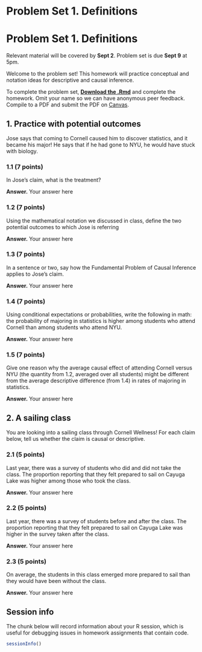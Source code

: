 
# Problem Set 1. Definitions {-}


# Problem Set 1. Definitions {-}

Relevant material will be covered by **Sept 2**. Problem set is due **Sept 9** at 5pm.

Welcome to the problem set! This homework will practice conceptual and notation ideas for descriptive and causal inference.

To complete the problem set, [**Download the .Rmd**](assets/psets/pset1_download.Rmd) and complete the homework. Omit your name so we can have anonymous peer feedback. Compile to a PDF and submit the PDF on [Canvas](https://canvas.cornell.edu/courses/57329).

## 1. Practice with potential outcomes {-}

Jose says that coming to Cornell caused him to discover statistics, and it became his major! He says that if he had gone to NYU, he would have stuck with biology.

### 1.1 (7 points) {-}

In Jose's claim, what is the treatment?

**Answer.** Your answer here

### 1.2 (7 points) {-}

Using the mathematical notation we discussed in class, define the two potential outcomes to which Jose is referring

**Answer.** Your answer here

### 1.3 (7 points) {-}

In a sentence or two, say how the Fundamental Problem of Causal Inference applies to Jose's claim.

**Answer.** Your answer here

### 1.4 (7 points) {-}

Using conditional expectations or probabilities, write the following in math: the probability of majoring in statistics is higher among students who attend Cornell than among students who attend NYU.

**Answer.** Your answer here

### 1.5 (7 points) {-}

Give one reason why the average causal effect of attending Cornell versus NYU (the quantity from 1.2, averaged over all students) might be different from the average descriptive difference (from 1.4) in rates of majoring in statistics.

**Answer.** Your answer here

## 2. A sailing class {-}

You are looking into a sailing class through Cornell Wellness! For each claim below, tell us whether the claim is causal or descriptive.

### 2.1 (5 points) {-}

Last year, there was a survey of students who did and did not take the class. The proportion reporting that they felt prepared to sail on Cayuga Lake was higher among those who took the class.

**Answer.** Your answer here

### 2.2 (5 points) {-}

Last year, there was a survey of students before and after the class. The proportion reporting that they felt prepared to sail on Cayuga Lake was higher in the survey taken after the class.

**Answer.** Your answer here

### 2.3 (5 points) {-}

On average, the students in this class emerged more prepared to sail than they would have been without the class.

**Answer.** Your answer here

## Session info {-}

The chunk below will record information about your R session, which is useful for debugging issues in homework assignments that contain code.

```r
sessionInfo()
```